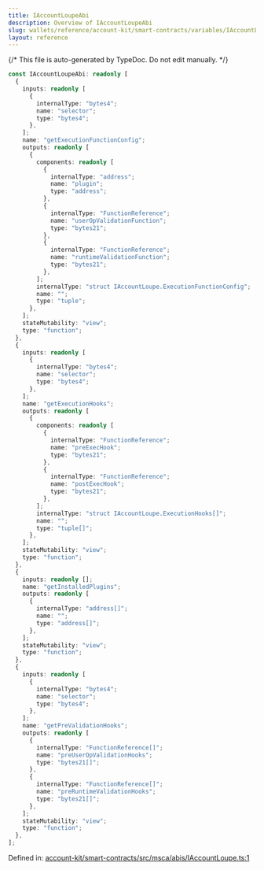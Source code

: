 ```yaml
---
title: IAccountLoupeAbi
description: Overview of IAccountLoupeAbi
slug: wallets/reference/account-kit/smart-contracts/variables/IAccountLoupeAbi
layout: reference
---
```


{/* This file is auto-generated by TypeDoc. Do not edit manually. */}

```ts
const IAccountLoupeAbi: readonly [
  {
    inputs: readonly [
      {
        internalType: "bytes4";
        name: "selector";
        type: "bytes4";
      },
    ];
    name: "getExecutionFunctionConfig";
    outputs: readonly [
      {
        components: readonly [
          {
            internalType: "address";
            name: "plugin";
            type: "address";
          },
          {
            internalType: "FunctionReference";
            name: "userOpValidationFunction";
            type: "bytes21";
          },
          {
            internalType: "FunctionReference";
            name: "runtimeValidationFunction";
            type: "bytes21";
          },
        ];
        internalType: "struct IAccountLoupe.ExecutionFunctionConfig";
        name: "";
        type: "tuple";
      },
    ];
    stateMutability: "view";
    type: "function";
  },
  {
    inputs: readonly [
      {
        internalType: "bytes4";
        name: "selector";
        type: "bytes4";
      },
    ];
    name: "getExecutionHooks";
    outputs: readonly [
      {
        components: readonly [
          {
            internalType: "FunctionReference";
            name: "preExecHook";
            type: "bytes21";
          },
          {
            internalType: "FunctionReference";
            name: "postExecHook";
            type: "bytes21";
          },
        ];
        internalType: "struct IAccountLoupe.ExecutionHooks[]";
        name: "";
        type: "tuple[]";
      },
    ];
    stateMutability: "view";
    type: "function";
  },
  {
    inputs: readonly [];
    name: "getInstalledPlugins";
    outputs: readonly [
      {
        internalType: "address[]";
        name: "";
        type: "address[]";
      },
    ];
    stateMutability: "view";
    type: "function";
  },
  {
    inputs: readonly [
      {
        internalType: "bytes4";
        name: "selector";
        type: "bytes4";
      },
    ];
    name: "getPreValidationHooks";
    outputs: readonly [
      {
        internalType: "FunctionReference[]";
        name: "preUserOpValidationHooks";
        type: "bytes21[]";
      },
      {
        internalType: "FunctionReference[]";
        name: "preRuntimeValidationHooks";
        type: "bytes21[]";
      },
    ];
    stateMutability: "view";
    type: "function";
  },
];
```

Defined in: [account-kit/smart-contracts/src/msca/abis/IAccountLoupe.ts:1](https://github.com/alchemyplatform/aa-sdk/blob/c1a84188d03473acac2fdb49fb7cd7fdba73169b/account-kit/smart-contracts/src/msca/abis/IAccountLoupe.ts#L1)
